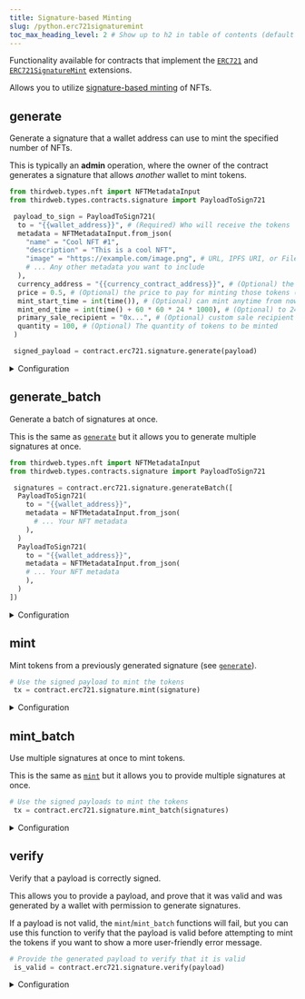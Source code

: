 ```yaml
---
title: Signature-based Minting
slug: /python.erc721signaturemint
toc_max_heading_level: 2 # Show up to h2 in table of contents (default is up to h3)
---
```


Functionality available for contracts that implement the
[`ERC721`](/solidity/extensions/erc721) and
[`ERC721SignatureMint`](/solidity/extensions/erc721signaturemint) extensions.

Allows you to utilize [signature-based minting](/glossary/signature-based-minting) of NFTs.

## generate

Generate a signature that a wallet address can use to mint the specified number of NFTs.

This is typically an **admin** operation, where the owner of the
contract generates a signature that allows _another_ wallet to mint tokens.

```python
from thirdweb.types.nft import NFTMetadataInput
from thirdweb.types.contracts.signature import PayloadToSign721

 payload_to_sign = PayloadToSign721(
  to = "{{wallet_address}}", # (Required) Who will receive the tokens
  metadata = NFTMetadataInput.from_json(
    "name" = "Cool NFT #1",
    "description" = "This is a cool NFT",
    "image" = "https://example.com/image.png", # URL, IPFS URI, or File object
    # ... Any other metadata you want to include
  ),
  currency_address = "{{currency_contract_address}}", # (Optional) the currency to pay with
  price = 0.5, # (Optional) the price to pay for minting those tokens (in the currency above)
  mint_start_time = int(time()), # (Optional) can mint anytime from now
  mint_end_time = int(time() + 60 * 60 * 24 * 1000), # (Optional) to 24h from now,
  primary_sale_recipient = "0x...", # (Optional) custom sale recipient for this token mint
  quantity = 100, # (Optional) The quantity of tokens to be minted
 )

 signed_payload = contract.erc721.signature.generate(payload)
```

<details>
  <summary>Configuration</summary>
  <div>

### payload_to_sign

The `payload_to_sign` parameters needs to be of type `PayloadToSign721`

```python
PayloadToSign721 = Signature721PayloadInput

class Signature721PayloadInput:
    to: str
    metadata: NFTMetadataInput
    royalty_recipient: str = ZERO_ADDRESS
    royalty_bps: int = 0
    price: Price = 0
    currency_address: str = NATIVE_TOKEN_ADDRESS
    mint_start_time: int = int(time())
    mint_end_time: int = int(time()) + 60 * 60 * 24 * 1000 * 1000
    uid: Optional[bytes] = None
    primary_sale_recipient: Optional[str] = ZERO_ADDRESS

class NFTMetadataInput:
    name: str
    description: Optional[str] = None
    image: Optional[str] = None
    external_url: Optional[str] = None
    animation_url: Optional[str] = None
    background_color: Optional[str] = None
    properties: Optional[Dict[str, Any]] = None
    attributes: Optional[Dict[str, Any]] = None
```

The `payload_to_sign` object you provide to the `generate` function outlines what the signature can be used for.

The `to`, and `metadata` fields are required, while the rest are optional.

#### to (required)

The wallet address that can use this signature to mint tokens.

This is to prevent another wallet from intercepting the signature and using it to mint tokens for themselves.

```python
from thirdweb.types.nft import NFTMetadataInput
from thirdweb.types.contracts.signature import PayloadToSign721

 signature = contract.erc721.signature.generate(PayloadToSign721(
  quantity = "{{quantity}}",
  # highlight-next-line
  to = "{{wallet_address}}",
  metadata = NFTMetadataInput.from_json(
    # ... Your NFT metadata
  ),
 ))
```

#### metadata (required)

The metadata of the NFT to mint.

Can either be a `string` URL that points to valid metadata that conforms to the [metadata standards](https://docs.opensea.io/docs/metadata-standards#metadata-structure),
or a `PayloadToSign721` object that conforms to the same standards.

```python
class NFTMetadataInput:
    name: str
    description: Optional[str] = None
    image: Optional[str] = None
    external_url: Optional[str] = None
    animation_url: Optional[str] = None
    background_color: Optional[str] = None
    properties: Optional[Dict[str, Any]] = None
    attributes: Optional[Dict[str, Any]] = None
```

If you provide a `PayloadToSign721` object, the metadata is uploaded and pinned to IPFS before
the NFT(s) are minted.

```python
from thirdweb.types.nft import NFTMetadataInput
from thirdweb.types.contracts.signature import PayloadToSign721

 signature = contract.erc721.signature.generate(PayloadToSign721(
  quantity = 1,
  to = "{{wallet_address}}",
  # highlight-start
  metadata: NFTMetadataInput.from_json(
    "name": "Cool NFT #1",
    "description": "This is a cool NFT",
    "image": "https://example.com/image.png", # URL, IPFS URI, or File object
    # ... Any other metadata you want to include
  ),
  # highlight-end
 ))
```

#### currency_address (optional)

The address of the currency to pay for minting the tokens (use the [`price`](#price-optional) field to specify the price).

Defaults to `NATIVE_TOKEN_ADDRESS` (the native currency of the network, e.g. Ether on Ethereum).

```python
from thirdweb.types.nft import NFTMetadataInput
from thirdweb.types.contracts.signature import PayloadToSign721

 signature = contract.erc721.signature.generate(PayloadToSign721(
  quantity = 1,
  to = "{{wallet_address}}",
  metadata = NFTMetadataInput.from_json(
    # ... Your NFT metadata
  ),
  # highlight-next-line
  currency_address = "{{currency_contract_address}}",
 ))
```

#### price (optional)

If you want the user to pay for minting the tokens, you can specify the price **per token**.

Defaults to `0` (free minting).

```python
from thirdweb.types.nft import NFTMetadataInput
from thirdweb.types.contracts.signature import PayloadToSign721

 signature = contract.erc721.signature.generate(PayloadToSign721(
  quantity = 1,
  to = "{{wallet_address}}",
  metadata = NFTMetadataInput.from_json(
    # ... Your NFT metadata
  ),
  # highlight-next-line
  price = 0, # The user will have to pay `price * quantity` for minting the tokens
 ))
```

#### mint_start_time (optional)

The time from which the signature can be used to mint tokens.

Defaults to `int(time())` (now).

```python
from thirdweb.types.nft import NFTMetadataInput
from thirdweb.types.contracts.signature import PayloadToSign721

 signature = contract.erc721.signature.generate(PayloadToSign721(
  quantity = 1,
  to = "{{wallet_address}}",
  metadata = NFTMetadataInput.from_json(
    # ... Your NFT metadata
  ),
  # highlight-next-line
  mint_start_time = int(time()), # The user can mint the tokens from this time
 ))
```

#### mint_end_time (optional)

The time until which the signature can be used to mint tokens.

Defaults to `int(time()) + 60 * 60 * 24 * 1000 * 1000` (10 years from now).

```python
from thirdweb.types.nft import NFTMetadataInput
from thirdweb.types.contracts.signature import PayloadToSign721

 signature = contract.erc721.signature.generate(PayloadToSign721(
  quantity = 1,
  to = "{{wallet_address}}",
  metadata = NFTMetadataInput.from_json(
    # ... Your NFT metadata
  ),
  # highlight-next-line
  mint_end_time = int(time() + 60 * 60 * 24 * 1000), # The user can mint the tokens until this time
 ))
```

#### primary_sale_recipient (optional)

If a `price` is specified, the funds will be sent to the `primary_sale_recipient` address.

Defaults to the `primary_sale_recipient` address of the contract.

```python
from thirdweb.types.nft import NFTMetadataInput
from thirdweb.types.contracts.signature import PayloadToSign721

 signature = contract.erc721.signature.generate(PayloadToSign721(
  quantity = 1,
  to = "{{wallet_address}}",
  metadata = NFTMetadataInput.from_json(
    # ... Your NFT metadata
  ),
  price = 0,
  # highlight-next-line
  primary_sale_recipient = "{{wallet_address}}", # The funds will be sent to this address
 ))
```

#### royalty_bps (optional)

The percentage fee you want to charge for secondary sales.

Defaults to `0`.

```python
from thirdweb.types.nft import NFTMetadataInput
from thirdweb.types.contracts.signature import PayloadToSign721

 signature = contract.erc721.signature.generate(PayloadToSign721(
  quantity = 1,
  to = "{{wallet_address}}",
  metadata = NFTMetadataInput.from_json(
    # ... Your NFT metadata
  ),
  price = 0,
  # highlight-next-line
  royalty_bps = 500, # A 5% royalty fee.
 ))
```

#### royalty_recipient (optional)

The address that will receive the royalty fees from secondary sales.

Defaults to the `royalty_recipient` address of the contract.

```python
from thirdweb.types.nft import NFTMetadataInput
from thirdweb.types.contracts.signature import PayloadToSign721

signature = contract.erc721.signature.generate(PayloadToSign721(
  quantity = 1,
  to = "{{wallet_address}}",
  metadata = NFTMetadataInput.from_json(
    # ... Your NFT metadata
  ),
  price = 0,
  # highlight-next-line
  royalty_bps = 500, # A 5% royalty fee.
  royalty_recipient = "{{wallet_address}}", # The royalty fees will be sent to this address
))
```

#### quantity (optional)

The number of tokens this signature can be used to mint.

Has to be of type `int`.

```python
from thirdweb.types.nft import NFTMetadataInput
from thirdweb.types.contracts.signature import PayloadToSign721

 signature = contract.erc721.signature.generate(PayloadToSign721(
  # highlight-next-line
  quantity = 1,
  to = "{{wallet_address}}",
  metadata = NFTMetadataInput.from_json(
    # ... Your NFT metadata
  ),
 ))
```

</div>
</details>

## generate_batch

Generate a batch of signatures at once.

This is the same as [`generate`](#generate) but it allows you to generate multiple signatures at once.

```python
from thirdweb.types.nft import NFTMetadataInput
from thirdweb.types.contracts.signature import PayloadToSign721

 signatures = contract.erc721.signature.generateBatch([
  PayloadToSign721(
    to = "{{wallet_address}}",
    metadata = NFTMetadataInput.from_json(
      # ... Your NFT metadata
    ),
  )
  PayloadToSign721(
    to = "{{wallet_address}}",
    metadata = NFTMetadataInput.from_json(
    # ... Your NFT metadata
    ),
  )
])
```

<details>
  <summary>Configuration</summary>
  <div>

#### payloads_to_sign

A list of `PayloadToSign721` objects containing the configuration options for each signature.

See [`generate`](#generate) for the configuration options available for each signature.

</div>
</details>

## mint

Mint tokens from a previously generated signature (see [`generate`](#generate)).

```python
# Use the signed payload to mint the tokens
 tx = contract.erc721.signature.mint(signature)
```

<details>
  <summary>Configuration</summary>
  <div>

#### signature (required)

The signature created by the [`generate`](#generate) function.

The typical pattern is the **admin** generates a signature, and the **user** uses it to mint the tokens, under the conditions specified in the signature.

Must be of type `SignedPayload721`.

```python
# Use the signed payload to mint the tokens
 tx = contract.erc721.signature.mint(
  # highlight-next-line
  signature # Signature generated by the `generate` function
)
```

</div>
</details>

## mint_batch

Use multiple signatures at once to mint tokens.

This is the same as [`mint`](#mint) but it allows you to provide multiple signatures at once.

```python
# Use the signed payloads to mint the tokens
 tx = contract.erc721.signature.mint_batch(signatures)
```

<details>
  <summary>Configuration</summary>
  <div>

#### signatures (required)

A list of signatures created by the [`generate`](#generate) or [`generateBatch`](#generatebatch) functions.

Must be of type `List[SignedPayload721]`.

</div>
</details>

## verify

Verify that a payload is correctly signed.

This allows you to provide a payload, and prove that it was valid and was generated
by a wallet with permission to generate signatures.

If a payload is not valid, the `mint`/`mint_batch` functions will fail,
but you can use this function to verify that the payload is valid before attempting to mint the tokens
if you want to show a more user-friendly error message.

```python
# Provide the generated payload to verify that it is valid
 is_valid = contract.erc721.signature.verify(payload)
```

<details>
  <summary>Configuration</summary>
  <div>

#### payload (required)

The payload to verify.

Must be of type `SignedPayload721`.

### Return Value

Returns a `bool`: `true` if the payload is valid, `false` otherwise.

</div>
</details>
